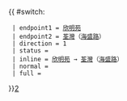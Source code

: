 {{ #switch: {{{format|}}}
  | endpoint1 = [[欣明苑]]
  | endpoint2 = [[荃灣]]（[[海盛路]]）
  | direction = 1
  | status = {{HK Bus Status|M}}
  | inline = [[欣明苑]] → [[荃灣]]（[[海盛路]]）
  | normal =
  | full =
}}<noinclude>[[category:新界居民巴士路線模板|2‎]]</noinclude>